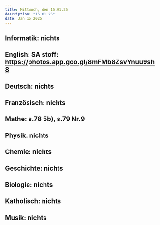 ```yaml
---
title: Mittwoch, den 15.01.25
description: "15.01.25"
date: Jan 15 2025
---
```


## Informatik: nichts
## English: SA stoff: https://photos.app.goo.gl/8mFMb8ZsvYnuu9sh8
## Deutsch: nichts
## Französisch: nichts
## Mathe: s.78 5b), s.79 Nr.9
## Physik: nichts
## Chemie: nichts
## Geschichte: nichts
## Biologie: nichts
## Katholisch: nichts
## Musik: nichts